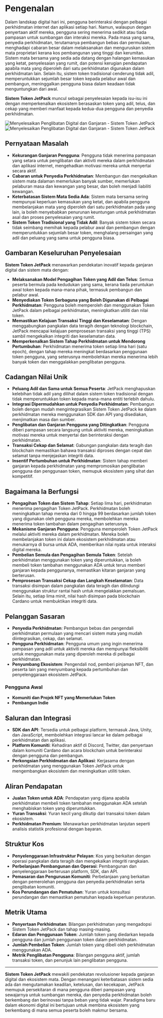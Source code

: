
# Pengenalan

Dalam landskap digital hari ini, pengguna berinteraksi dengan pelbagai perkhidmatan internet dan aplikasi setiap hari. Namun, walaupun dengan penyertaan aktif mereka, pengguna sering menerima sedikit atau tiada pampasan untuk sumbangan dan interaksi mereka. Pada masa yang sama, penyedia perkhidmatan, terutamanya pembangun bebas dan permulaan, menghadapi cabaran besar dalam melaksanakan dan menguruskan sistem mata proprietari kerana kos pembangunan yang tinggi dan kerumitan. Sistem mata bersama yang sedia ada datang dengan halangan kemasukan yang ketat, penyelesaian yang rumit, dan potensi kerugian pendapatan apabila mata yang diperoleh dari satu perkhidmatan digunakan dalam perkhidmatan lain. Selain itu, sistem token tradisional cenderung tidak adil, memperuntukkan sejumlah besar token kepada pelabur awal dan pembangun, meninggalkan pengguna biasa dalam keadaan tidak menguntungkan dari awal.

**Sistem Token JetPack** muncul sebagai penyelesaian kepada isu-isu ini dengan memperkenalkan ekosistem berasaskan token yang adil, telus, dan cekap yang memberi manfaat kepada kedua-dua pengguna dan penyedia perkhidmatan.

<Image src="/images/en/intro.svg" alt="Menyelesaikan Penglibatan Digital dan Ganjaran - Sistem Token JetPack" width={700} height={534} className="dark:hidden"/>
<Image src="/images/en/intro-dark.svg" alt="Menyelesaikan Penglibatan Digital dan Ganjaran - Sistem Token JetPack" width={700} height={534} className="hidden dark:block"/>

## Pernyataan Masalah

- **Kekurangan Ganjaran Pengguna**: Pengguna tidak menerima pampasan yang setara untuk penglibatan dan aktiviti mereka dalam perkhidmatan dan aplikasi internet, mengehadkan motivasi mereka untuk menyertai secara aktif.
- **Cabaran untuk Penyedia Perkhidmatan**: Membangun dan mengekalkan sistem mata dalaman memerlukan banyak sumber, memerlukan pelaburan masa dan kewangan yang besar, dan boleh menjadi liabiliti kewangan.
- **Keterbatasan Sistem Mata Sedia Ada**: Sistem mata bersama sering mempunyai keperluan kemasukan yang ketat, dan apabila pengguna membelanjakan mata yang diperoleh dari satu perkhidmatan pada yang lain, ia boleh menyebabkan penurunan keuntungan untuk perkhidmatan asal dan proses penyelesaian yang rumit.
- **Sistem Token Tradisional yang Tidak Adil**: Banyak sistem token secara tidak seimbang memihak kepada pelabur awal dan pembangun dengan memperuntukkan sejumlah besar token, menghalang persaingan yang adil dan peluang yang sama untuk pengguna biasa.

## Gambaran Keseluruhan Penyelesaian

**Sistem Token JetPack** menawarkan pendekatan inovatif kepada ganjaran digital dan sistem mata dengan:

- **Melaksanakan Model Pengagihan Token yang Adil dan Telus**: Semua peserta bermula pada kedudukan yang sama, kerana tiada peruntukan awal token kepada mana-mana pihak, termasuk pembangun dan pelabur awal.
- **Menyediakan Token Serbaguna yang Boleh Digunakan di Pelbagai Perkhidmatan**: Pengguna boleh memperoleh dan menggunakan Token JetPack dalam pelbagai perkhidmatan, meningkatkan utiliti dan nilai token.
- **Memastikan Kelajuan Transaksi Tinggi dan Keselamatan**: Dengan menggabungkan pangkalan data teragih dengan teknologi blockchain, JetPack mencapai kelajuan pemprosesan transaksi yang tinggi (TPS) sambil mengekalkan integriti dan keselamatan data.
- **Memperkenalkan Sistem Tahap Perkhidmatan untuk Mendorong Pertumbuhan**: Perkhidmatan menerima token setiap lima hari (satu epoch), dengan tahap mereka meningkat berdasarkan penggunaan token pengguna, yang seterusnya membolehkan mereka menerima lebih banyak token dan menggalakkan penglibatan pengguna.

## Cadangan Nilai Unik

- **Peluang Adil dan Sama untuk Semua Peserta**: JetPack menghapuskan kelebihan tidak adil yang dilihat dalam sistem token tradisional dengan tidak memperuntukkan token kepada mana-mana entiti terlebih dahulu.
- **Integrasi Dipermudahkan untuk Penyedia Perkhidmatan**: Pembangun boleh dengan mudah mengintegrasikan Sistem Token JetPack ke dalam perkhidmatan mereka menggunakan SDK dan API yang disediakan, menjimatkan masa dan sumber.
- **Penglibatan dan Ganjaran Pengguna yang Ditingkatkan**: Pengguna diberi pampasan secara langsung untuk aktiviti mereka, meningkatkan motivasi mereka untuk menyertai dan berinteraksi dengan perkhidmatan.
- **Transaksi Cekap dan Selamat**: Gabungan pangkalan data teragih dan blockchain memastikan bahawa transaksi diproses dengan cepat dan selamat tanpa menjejaskan integriti data.
- **Insentif Pertumbuhan untuk Perkhidmatan**: Sistem tahap memberi ganjaran kepada perkhidmatan yang mempromosikan penglibatan pengguna dan penggunaan token, memupuk ekosistem yang sihat dan kompetitif.

## Bagaimana Ia Berfungsi

- **Pengagihan Token dan Sistem Tahap**: Setiap lima hari, perkhidmatan menerima pengagihan Token JetPack. Perkhidmatan boleh meningkatkan tahap mereka dari 0 hingga 99 berdasarkan jumlah token yang digunakan oleh pengguna mereka, membolehkan mereka menerima token tambahan dalam pengagihan seterusnya.
- **Mekanisme Ganjaran Pengguna**: Pengguna memperoleh Token JetPack melalui aktiviti mereka dalam perkhidmatan. Mereka boleh membelanjakan token ini dalam ekosistem perkhidmatan atau menukarnya di bursa untuk ADA, memberikan nilai nyata untuk interaksi digital mereka.
- **Pembelian Semula dan Pengagihan Semula Token**: Setelah perkhidmatan menggunakan token yang diperuntukkan, ia boleh membeli token tambahan menggunakan ADA untuk terus memberi ganjaran kepada penggunanya, memastikan kitaran ganjaran yang berterusan.
- **Pemprosesan Transaksi Cekap dan Langkah Keselamatan**: Data transaksi disimpan dalam pangkalan data teragih dan dilindungi menggunakan struktur rantai hash untuk mengelakkan pemalsuan. Selain itu, setiap lima minit, nilai hash disimpan pada blockchain Cardano untuk membuktikan integriti data.

## Pelanggan Sasaran

- **Penyedia Perkhidmatan**: Pembangun bebas dan pengendali perkhidmatan permulaan yang mencari sistem mata yang mudah diintegrasikan, cekap, dan selamat.
- **Pengguna Perkhidmatan**: Pengguna umum yang ingin menerima pampasan yang adil untuk aktiviti mereka dan mempunyai fleksibiliti untuk menggunakan mata yang diperoleh mereka di pelbagai perkhidmatan.
- **Penyumbang Ekosistem**: Pengendali nod, pemberi pinjaman NFT, dan peserta lain yang menyumbang kepada pertumbuhan dan penyelenggaraan ekosistem JetPack.

### Pengguna Awal

- **Komuniti dan Projek NFT yang Memerlukan Token**
- **Pembangun Indie**

## Saluran dan Integrasi

- **SDK dan API**: Tersedia untuk pelbagai platform, termasuk Java, Unity, dan JavaScript, membolehkan integrasi lancar ke dalam pelbagai perkhidmatan dan aplikasi.
- **Platform Komuniti**: Kehadiran aktif di Discord, Twitter, dan penyertaan dalam komuniti Cardano dan acara blockchain untuk berinteraksi dengan pengguna dan pembangun.
- **Perkongsian Perkhidmatan dan Aplikasi**: Kerjasama dengan perkhidmatan yang menggunakan Token JetPack untuk mengembangkan ekosistem dan meningkatkan utiliti token.

## Aliran Pendapatan

- **Jualan Token untuk ADA**: Pendapatan yang dijana apabila perkhidmatan membeli token tambahan menggunakan ADA setelah menghabiskan token yang diperuntukkan.
- **Yuran Transaksi**: Yuran kecil yang dikutip dari transaksi token dalam ekosistem.
- **Perkhidmatan Premium**: Menawarkan perkhidmatan lanjutan seperti analisis statistik profesional dengan bayaran.

## Struktur Kos

- **Penyelenggaraan Infrastruktur Pelayan**: Kos yang berkaitan dengan operasi pangkalan data teragih dan mengekalkan integriti rangkaian.
- **Perbelanjaan Pembangunan dan Operasi**: Pembangunan dan penyelenggaraan berterusan platform, SDK, dan API.
- **Pemasaran dan Pengurusan Komuniti**: Perbelanjaan yang berkaitan dengan pemerolehan pengguna dan penyedia perkhidmatan serta penglibatan komuniti.
- **Kos Perundangan dan Pematuhan**: Yuran untuk konsultasi perundangan dan memastikan pematuhan kepada keperluan peraturan.

## Metrik Utama

- **Penyertaan Perkhidmatan**: Bilangan perkhidmatan yang mengadopsi Sistem Token JetPack dan tahap masing-masing.
- **Edaran dan Penggunaan Token**: Jumlah token yang diedarkan kepada pengguna dan jumlah penggunaan token dalam perkhidmatan.
- **Jumlah Pembelian Token**: Jumlah token yang dibeli oleh perkhidmatan menggunakan ADA.
- **Metrik Penglibatan Pengguna**: Bilangan pengguna aktif, jumlah transaksi token, dan penunjuk lain penglibatan pengguna.

---

**Sistem Token JetPack** mewakili pendekatan revolusioner kepada ganjaran digital dan ekosistem mata. Dengan menangani keterbatasan sistem sedia ada dan mengutamakan keadilan, ketelusan, dan kecekapan, JetPack memupuk persekitaran di mana pengguna diberi pampasan yang sewajarnya untuk sumbangan mereka, dan penyedia perkhidmatan boleh berkembang dan berinovasi tanpa beban yang tidak wajar. Paradigma baru dalam ekonomi digital ini bertujuan untuk membina ekosistem yang berkembang di mana semua peserta boleh makmur bersama.
